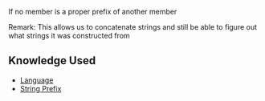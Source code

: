 If no member is a proper prefix of another member

Remark: This allows us to concatenate strings and still be able to figure out what strings it was constructed from

== Knowledge Used ==

* [[Language]]
* [[String Prefix]]
{{Knowledge Metadata|Computability|Definition}}